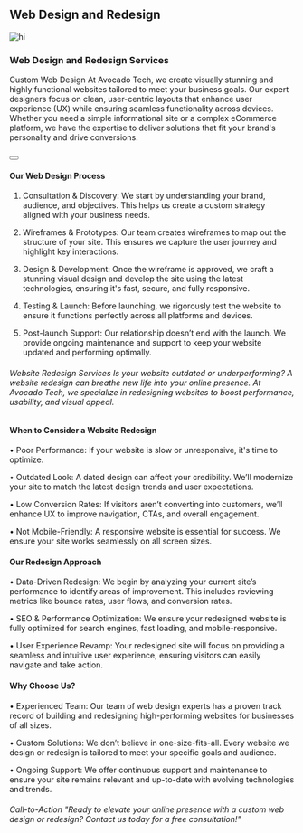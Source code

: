 

## Web Design and Redesign 

![hi](/assets/services/mobile-app-development/web-design.jpg)

### Web Design and Redesign Services

Custom Web Design At Avocado Tech, we create visually stunning and highly functional websites tailored to meet your business goals. Our expert designers focus on clean, user-centric layouts that enhance user experience (UX) while ensuring seamless functionality across devices. Whether you need a simple informational site or a complex eCommerce platform, we have the expertise to deliver solutions that fit your brand's personality and drive conversions.

<Link href="/contact"><Button></Button></Link>
&nbsp;

#### Our Web Design Process
1.	Consultation & Discovery: We start by understanding your brand, audience, and objectives. This helps us create a custom strategy aligned with your business needs.

2.	Wireframes & Prototypes: Our team creates wireframes to map out the structure of your site. This ensures we capture the user journey and highlight key interactions.

3.	Design & Development: Once the wireframe is approved, we craft a stunning visual design and develop the site using the latest technologies, ensuring it's fast, secure, and fully responsive.

4.	Testing & Launch: Before launching, we rigorously test the website to ensure it functions perfectly across all platforms and devices.

5.	Post-launch Support: Our relationship doesn’t end with the launch. We provide ongoing maintenance and support to keep your website updated and performing optimally.

###### Website Redesign Services Is your website outdated or underperforming? A website redesign can breathe new life into your online presence. At Avocado Tech, we specialize in redesigning websites to boost performance, usability, and visual appeal.
#### When to Consider a Website Redesign
•	Poor Performance: If your website is slow or unresponsive, it's time to optimize.

•	Outdated Look: A dated design can affect your credibility. We’ll modernize your site to match the latest design trends and user expectations.

•	Low Conversion Rates: If visitors aren’t converting into customers, we’ll enhance UX to improve navigation, CTAs, and overall engagement.

•	Not Mobile-Friendly: A responsive website is essential for success. We ensure your site works seamlessly on all screen sizes.

#### Our Redesign Approach
•	Data-Driven Redesign: We begin by analyzing your current site’s performance to identify areas of improvement. This includes reviewing metrics like bounce rates, user flows, and conversion rates.

•	SEO & Performance Optimization: We ensure your redesigned website is fully optimized for search engines, fast loading, and mobile-responsive.

•	User Experience Revamp: Your redesigned site will focus on providing a seamless and intuitive user experience, ensuring visitors can easily navigate and take action.

#### Why Choose Us?
•	Experienced Team: Our team of web design experts has a proven track record of building and redesigning high-performing websites for businesses of all sizes.

•	Custom Solutions: We don’t believe in one-size-fits-all. Every website we design or redesign is tailored to meet your specific goals and audience.

•	Ongoing Support: We offer continuous support and maintenance to ensure your site remains relevant and up-to-date with evolving technologies and trends.


###### Call-to-Action "Ready to elevate your online presence with a custom web design or redesign? Contact us today for a free consultation!"
